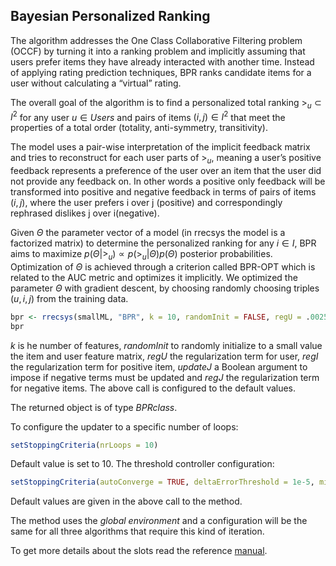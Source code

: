 <!--
%\VignetteEngine{knitr::knitr}
%\VignetteIndexEntry{Bayesian Personalized Ranking}
-->

## Bayesian Personalized Ranking

The algorithm addresses the One Class Collaborative Filtering problem (OCCF) by turning it into a ranking problem and implicitly assuming that users prefer items they have already interacted with another time.
Instead of applying rating prediction techniques, BPR ranks candidate items for a user without calculating a "virtual" rating.

The overall goal of the algorithm is to find a personalized total ranking $>_u \subset I^2$ for any user $u \in Users$ and pairs of items $(i,j) \in I^2$ that meet the properties of a total order (totality, anti-symmetry, transitivity).

The model uses a pair-wise interpretation of the implicit feedback matrix and tries to reconstruct for each user parts of $>_u$, meaning a user's positive feedback represents a preference of the user over an item that the user did not provide any feedback on. In other words a positive only feedback will be transformed into positive and negative feedback in terms of pairs of items $(i,j)$, where the user prefers i over j (positive) and correspondingly rephrased dislikes j over i(negative).

Given $\Theta$ the parameter vector of a model (in rrecsys the model is a factorized matrix) to determine the personalized ranking for any $i \in I$, BPR aims to maximize $p(\Theta | >_u) \propto p(>_u|\Theta) p(\Theta)$ posterior probabilities. Optimization of $\Theta$ is achieved through a criterion called BPR-OPT which is related to the AUC metric and optimizes it implicitly. We optimized the parameter $\Theta$ with gradient descent, by choosing randomly choosing triples $(u,i,j)$ from the training data.

```r
bpr <- rrecsys(smallML, "BPR", k = 10, randomInit = FALSE, regU = .0025, regI = .0025, regJ = 0.0025, updateJ = TRUE)
bpr
```
_k_ is he number of features, _randomInit_ to randomly initialize to a small value the item and user feature matrix, _regU_ the regularization term for user, _regI_ the regularization term for positive item, _updateJ_ a Boolean argument to impose if negative terms must be updated and _regJ_ the regularization term for negative items. The above call is configured to the default values.

The returned object is of type _BPRclass_. 

To configure the updater to a specific number of loops:
```r
setStoppingCriteria(nrLoops = 10)
```
Default value is set to 10.
The threshold controller configuration:
```r
setStoppingCriteria(autoConverge = TRUE, deltaErrorThreshold = 1e-5, minNrLoops = 10)
```
Default values are given in the above call to the method. 

The method uses the *global environment* and a configuration will be the same for all three algorithms that require this kind of iteration.

To get more details about the slots read the reference [manual](https://CRAN.R-project.org/package=rrecsys).


